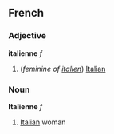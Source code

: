 ==French==
===Adjective===
'''italienne''' ''f''

#(''feminine of [[italien]]'') [[Italian]]

===Noun===
'''Italienne''' ''f''

# [[Italian]] woman